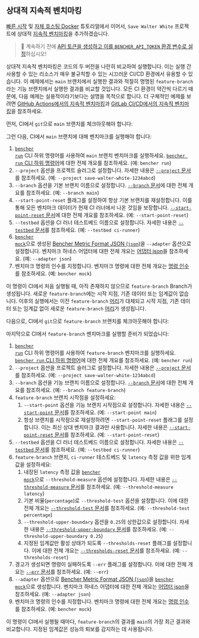 
## 상대적 지속적 벤치마킹

[빠른 시작][quick start] 및 [자체 호스팅 Docker][docker self-hosted] 튜토리얼에서 이어서, `Save Walter White` 프로젝트에 상대적 [지속적 벤치마킹][continuous benchmarking]을 추가하겠습니다.

> 🐰 계속하기 전에
> [API 토큰을 생성하고 이를 `BENCHER_API_TOKEN` 환경 변수로 설정][create an api token]하십시오!

[quick start]: /ko/docs/tutorial/quick-start/
[docker self-hosted]: /ko/docs/tutorial/docker/
[continuous benchmarking]: /ko/docs/explanation/continuous-benchmarking/
[create an api token]: /ko/docs/tutorial/quick-start/#create-an-api-token

상대적 지속적 벤치마킹은 코드의 두 버전을 나란히 비교하여 실행합니다. 이는 실행 간 사용할 수 있는 리소스가 매우 불규칙할 수 있는 시끄러운 CI/CD 환경에서 유용할 수 있습니다. 이 예제에서는 `main` 브랜치에서 실행한 결과와 적절히 명명된 `feature-branch`라는 기능 브랜치에서 실행한 결과를 비교할 것입니다. 모든 CI 환경이 약간씩 다르기 때문에, 다음 예제는 실용적이라기보다는 설명을 목적으로 합니다. 더 구체적인 예제를 보려면 [GitHub Actions에서의 지속적 벤치마킹][github actions]과 [GitLab CI/CD에서의 지속적 벤치마킹][gitlab ci/cd]을 참조하세요.

[github actions]: /ko/docs/how-to/github-actions/
[gitlab ci/cd]: /ko/docs/how-to/gitlab-ci-cd/

먼저, CI에서 `git`으로 `main` 브랜치를 체크아웃해야 합니다:

<GitCheckoutMain />

그런 다음, CI에서 `main` 브랜치에 대해 벤치마크를 실행해야 합니다:

<RunMainRelative />

1. <code><a href="/ko/docs/explanation/bencher-run/">bencher run</a></code> CLI 하위 명령어를 사용하여 `main` 브랜치 벤치마크를 실행하세요. [`bencher run` CLI 하위 명령어][bencher run]에 대한 전체 개요를 참조하세요.
   (예: `bencher run`)
2. `--project` 옵션을 프로젝트 슬러그로 설정합니다. 자세한 내용은 [`--project` 문서][project option]를 참조하세요.
   (예: `--project save-walter-white-1234abcd`)
3. `--branch` 옵션을 기본 브랜치 이름으로 설정합니다. [`--branch` 문서][branch option]에 대한 전체 개요를 참조하세요.
   (예: `--branch main`)
4. `--start-point-reset` 플래그를 설정하여 항상 기본 브랜치를 재설정합니다. 이를 통해 모든 벤치마크 데이터가 현재 CI 러너에서 나온 것임을 보장합니다. [`--start-point-reset` 문서][start point reset]에 대한 전체 개요를 참조하세요.
   (예: `--start-point-reset`)
5. `--testbed` 옵션을 CI 러너 테스트베드 이름으로 설정합니다. 자세한 내용은 [`--testbed` 문서][testbed option]를 참조하세요.
   (예: `--testbed ci-runner`)
6. <code><a href="/ko/docs/reference/bencher-metric-format/#bencher-mock">bencher mock</a></code>으로 생성된 [Bencher Metric Format JSON (`json`)][bmf]을 `--adapter` 옵션으로 설정합니다. 벤치마크 하네스 어댑터에 대한 전체 개요는 [어댑터 json][adapter json]을 참조하세요.
   (예: `--adapter json`)
7. 벤치마크 명령의 인수를 지정합니다. 벤치마크 명령에 대한 전체 개요는 [명령 인수][command argument]를 참조하세요.
   (예: `bencher mock`)

이 명령이 CI에서 처음 실행될 때, 아직 존재하지 않으므로 `feature-branch` Branch가 생성됩니다. 새로운 `feature-branch`에는 시작 지점, 기존 데이터 또는 임계값이 없습니다. 이후의 실행에서는 이전 `feature-branch` [머리][head]가 대체되고 시작 지점, 기존 데이터 또는 임계값 없이 새로운 `feature-branch` [머리][head]가 생성됩니다.

[bencher run]: /ko/docs/explanation/bencher-run/
[project option]: /ko/docs/explanation/bencher-run/#--project-project
[branch option]: /ko/docs/explanation/branch-selection/#--branch-branch
[start point reset]: /ko/docs/explanation/branch-selection/#--start-point-reset
[testbed option]: /ko/docs/explanation/bencher-run/#--testbed-testbed
[bmf]: /ko/docs/reference/bencher-metric-format/
[adapter json]: /ko/docs/explanation/adapters/#-json
[command argument]: /ko/docs/explanation/bencher-run/#benchmark-command
[head]: /ko/docs/explanation/benchmarking/#head

다음으로, CI에서 `git`으로 `feature-branch` 브랜치를 체크아웃해야 합니다:

<GitCheckoutFeature />

마지막으로 CI에서 `feature-branch` 벤치마크를 실행할 준비가 되었습니다:

<RunFeatureRelative />

1. <code><a href="/ko/docs/explanation/bencher-run/">bencher run</a></code> CLI 하위 명령어를 사용하여 `feature-branch` 벤치마크를 실행하세요. [`bencher run` CLI 하위 명령어][bencher run]에 대한 전체 개요를 참조하세요.
   (예: `bencher run`)
2. `--project` 옵션을 프로젝트 슬러그로 설정합니다. 자세한 내용은 [`--project` 문서][project option]를 참조하세요.
   (예: `--project save-walter-white-1234abcd`)
3. `--branch` 옵션을 기능 브랜치 이름으로 설정합니다. [`--branch` 문서][branch option]에 대한 전체 개요를 참조하세요.
   (예: `--branch feature-branch`)
4. `feature-branch` 브랜치 시작점을 설정하세요:
   1. `--start-point` 옵션을 기능 브랜치 시작점으로 설정합니다. 자세한 내용은 [`--start-point` 문서][start point]를 참조하세요.
   (예: `--start-point main`)
   2. 항상 브랜치를 시작점으로 재설정하려면 `--start-point-reset` 플래그를 설정합니다. 이는 최신 상대 벤치마크 결과만 사용합니다. 자세한 내용은 [`--start-point-reset` 문서][start point reset]를 참조하세요.
   (예: `--start-point-reset`)
5. `--testbed` 옵션을 CI 러너 테스트베드 이름으로 설정합니다. 자세한 내용은 [`--testbed` 문서][testbed option]를 참조하세요.
   (예: `--testbed ci-runner`)
6. `feature-branch` 브랜치, `ci-runner` 테스트베드 및 `latency` 측정 값을 위한 임계값을 설정하세요:
   1. 내장된 `latency` 측정 값을 <code><a href="/ko/docs/reference/bencher-metric-format/#bencher-mock">bencher mock</a></code>으로 `--threshold-measure` 옵션에 설정합니다. 자세한 내용은 [`--threshold-measure` 문서][threshold measure option]를 참조하세요.
   (예: `--threshold-measure latency`)
   2. 기본 비율(`percentage`)로 `--threshold-test` 옵션을 설정합니다. 이에 대한 전체 개요는 [`--threshold-test` 문서][threshold test option]를 참조하세요.
   (예: `--threshold-test percentage`)
   3. `--threshold-upper-boundary` 옵션을 `0.25`의 상한값으로 설정합니다. 자세한 내용은 [`--threshold-upper-boundary` 문서][threshold upper boundary]를 참조하세요.
   (예: `--threshold-upper-boundary 0.25`)
   4. 지정된 임계값만 활성 상태가 되도록 `--thresholds-reset` 플래그를 설정합니다. 이에 대한 전체 개요는 [`--thresholds-reset` 문서][thresholds reset]를 참조하세요.
   (예: `--thresholds-reset`)
7. 경고가 생성되면 명령이 실패하도록 `--err` 플래그를 설정합니다. 이에 대한 전체 개요는 [`--err` 문서][alert err]를 참조하세요.
   (예: `--err`)
8. `--adapter` 옵션으로 [Bencher Metric Format JSON (`json`)][bmf]을 <code><a href="/ko/docs/reference/bencher-metric-format/#bencher-mock">bencher mock</a></code>으로 생성합니다. 벤치마크 하네스 어댑터에 대한 전체 개요는 [어댑터 json][adapter json]을 참조하세요.
   (예: `--adapter json`)
9. 벤치마크 명령의 인수를 지정합니다. 벤치마크 명령에 대한 전체 개요는 [명령 인수][command argument]를 참조하세요.
   (예: `bencher mock`)

이 명령이 CI에서 실행될 때마다, `feature-branch`의 결과를 `main`의 가장 최근 결과와 비교합니다. 지정된 임계값은 성능의 퇴보를 감지하는 데 사용됩니다.

[start point]: /ko/docs/explanation/branch-selection/#--start-point-branch
[start point reset]: /ko/docs/explanation/branch-selection/#--start-point-reset
[threshold measure option]: /ko/docs/explanation/thresholds/#--threshold-measure-measure
[threshold test option]: /ko/docs/explanation/thresholds/#--threshold-test-test
[threshold upper boundary]: /ko/docs/explanation/thresholds/#--threshold-upper-boundary-boundary
[thresholds reset]: /ko/docs/explanation/thresholds/#--thresholds-reset
[alert err]: /ko/docs/explanation/thresholds/#--err